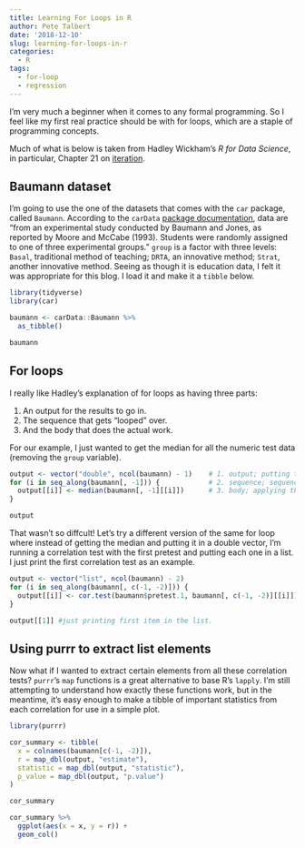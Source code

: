 ```yaml
---
title: Learning For Loops in R
author: Pete Talbert
date: '2018-12-10'
slug: learning-for-loops-in-r
categories:
  - R
tags:
  - for-loop
  - regression
---
```


I'm very much a beginner when it comes to any formal programming. So I feel like my first real practice should be with for loops, which are a staple of programming concepts.

Much of what is below is taken from Hadley Wickham's *R for Data Science*, in particular, Chapter 21 on [iteration](https://r4ds.had.co.nz/iteration.html).

## Baumann dataset

I'm going to use the one of the datasets that comes with the `car` package, called `Baumann`. According to the `carData` [package documentation](https://www.rdocumentation.org/packages/carData/versions/3.0-2/topics/Baumann), data are "from an experimental study conducted by Baumann and Jones, as reported by Moore and McCabe (1993). Students were randomly assigned to one of three experimental groups." `group` is a factor with three levels: `Basal`, traditional method of teaching; `DRTA`, an innovative method; `Strat`, another innovative method. Seeing as though it is education data, I felt it was appropriate for this blog. I load it and make it a `tibble` below.

```r
library(tidyverse)
library(car)

baumann <- carData::Baumann %>% 
  as_tibble()

baumann
```

## For loops

I really like Hadley's explanation of for loops as having three parts:

1. An output for the results to go in.
2. The sequence that gets "looped" over.
3. And the body that does the actual work.

For our example, I just wanted to get the median for all the numeric test data (removing the `group` variable).

```r
output <- vector("double", ncol(baumann) - 1)    # 1. output; putting the data in a double vector.
for (i in seq_along(baumann[, -1])) {            # 2. sequence; sequencing along the baumann dataframe (except the first column).
  output[[i]] <- median(baumann[, -1][[i]])      # 3. body; applying the median function to each column (except the first column).
}

output
```

That wasn't so diffcult! Let's try a different version of the same for loop where instead of getting the median and putting it in a double vector, I'm running a correlation test with the first pretest and putting each one in a list. I just print the first correlation test as an example.

```r
output <- vector("list", ncol(baumann) - 2)                              # 1. list vector this time.
for (i in seq_along(baumann[, c(-1, -2)])) {                             # 2. same as above but removing the second column as I don't want a correlation with itself.
  output[[i]] <- cor.test(baumann$pretest.1, baumann[, c(-1, -2)][[i]])  # 3. running cor.test instead of median.
}

output[[1]] #just printing first item in the list.
```

## Using purrr to extract list elements

Now what if I wanted to extract certain elements from all these correlation tests? `purrr`'s `map` functions is a great alternative to base R's `lapply`. I'm still attempting to understand how exactly these functions work, but in the meantime, it's easy enough to make a tibble of important statistics from each correlation for use in a simple plot.

```r
library(purrr)

cor_summary <- tibble(
  x = colnames(baumann[c(-1, -2)]),
  r = map_dbl(output, "estimate"),
  statistic = map_dbl(output, "statistic"),
  p_value = map_dbl(output, "p.value")
)

cor_summary

cor_summary %>% 
  ggplot(aes(x = x, y = r)) +
  geom_col()
```







